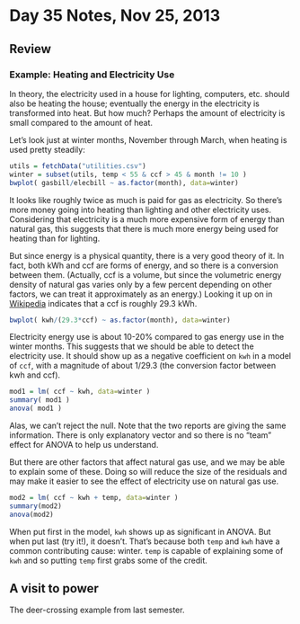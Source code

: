 # Day 35 Notes, Nov 25, 2013

## Review

### Example: Heating and Electricity Use

In theory, the electricity used in a house for lighting, computers, etc. should also be heating the house; eventually the energy in the electricity is transformed into heat.  But how much?  Perhaps the amount of electricity is small compared to the amount of heat.

Let's look just at winter months, November through March, when heating is used pretty steadily:
```r
utils = fetchData("utilities.csv")
winter = subset(utils, temp < 55 & ccf > 45 & month != 10 )
bwplot( gasbill/elecbill ~ as.factor(month), data=winter)
```
It looks like roughly twice as much is paid for gas as electricity.  So there's more money going into heating than lighting and other electricity uses. Considering that electricity is a much more expensive form of energy than natural gas, this suggests that there is much more energy being used for heating than for lighting.

But since energy is a physical quantity, there is a very good theory of it.  In fact, both kWh and ccf are forms of energy, and so there is a conversion between them.  (Actually, ccf is a volume, but since the volumetric energy density of natural gas varies only by a few percent depending on other factors, we can treat it approximately as an energy.)  Looking it up on in [Wikipedia](http://en.wikipedia.org/wiki/Therm) indicates that a ccf is roughly 29.3 kWh.

```r
bwplot( kwh/(29.3*ccf) ~ as.factor(month), data=winter)
```

Electricity energy use is about 10-20% compared to gas energy use in the winter months.  This suggests that we should be able to detect the electricity use.  It should show up as a negative coefficient on `kwh` in a model of `ccf`, with a magnitude of about $1/29.3$ (the conversion factor between kwh and ccf).
```r
mod1 = lm( ccf ~ kwh, data=winter )
summary( mod1 )
anova( mod1 )
```
Alas, we can't reject the null.  Note that the two reports are giving the same information. There is only explanatory vector and so there is no "team" effect for ANOVA to help us understand.

But there are other factors that affect natural gas use, and we may be able to explain some of these.  Doing so will reduce the size of the residuals and may make it easier to see the effect of electricity use on natural gas use.
```r
mod2 = lm( ccf ~ kwh + temp, data=winter )
summary(mod2)
anova(mod2)
```
When put first in the model, `kwh` shows up as significant in ANOVA.  But when put last (try it!), it doesn't.  That's because both `temp` and `kwh` have a common contributing cause: winter.  `temp` is capable of explaining some of `kwh` and so putting `temp` first grabs some of the credit.

## A visit to power

The deer-crossing example from last semester.

